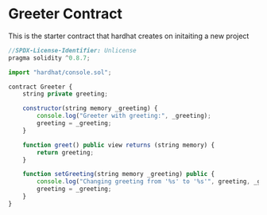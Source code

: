 # Greeter Contract

This is the starter contract that hardhat creates on initaiting a new project

```jsx
//SPDX-License-Identifier: Unlicense
pragma solidity ^0.8.7;

import "hardhat/console.sol";

contract Greeter {
    string private greeting;

    constructor(string memory _greeting) {
        console.log("Greeter with greeting:", _greeting);
        greeting = _greeting;
    }

    function greet() public view returns (string memory) {
        return greeting;
    }

    function setGreeting(string memory _greeting) public {
        console.log("Changing greeting from '%s' to '%s'", greeting, _greeting);
        greeting = _greeting;
    }
}
```
